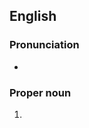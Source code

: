 ==English==
===Pronunciation===
* {{audio|en|LL-Q1860 (eng)-PerfectSoundWhatever-The Netherlands.wav|Audio (CA)}}

===Proper noun===
{{en-proper noun|head=[[the|The]] [[Netherlands]]}}

# {{alternative spelling of|en|Netherlands}}